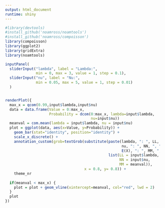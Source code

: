 ```yaml
---
output: html_document
runtime: shiny
---
```


```r
#library(devtools)
#install_github('noamross/noamtools')
#install_github('noamross/compoisson')
library(compoisson)
library(ggplot2)
library(gridExtra)
library(noamtools)
```

```r
inputPanel(
  sliderInput("lambda", label = "Lambda:",
              min = 0, max = 3, value = 1, step = 0.1),
  sliderInput("nu", label = "Nu:",
              min = 0.05, max = 5, value = 1, step = 0.01)
  )


renderPlot({
  max_x = qcom(0.99,input$lambda,input$nu)
  data = data.frame(Value = 0:max_x,
                    Probability = dcom(0:max_x, lambda=input$lambda,
                                       nu=input$nu))
  meanval = com.mean(lambda = input$lambda, nu = input$nu)
  plot = ggplot(data, aes(x=Value, y=Probability)) +
    geom_bar(stat="identity", position="identity") +
    scale_x_discrete() +
    annotation_custom(grob=textGrob(substitute(paste(lambda, ": ", LL, ", ",
                                                     nu, ": ", NN, ", ",
                                                     E(X), ": ", MM, ", "),
                                               list(LL = input$lambda,
                                                    NN = input$nu,
                                                    MM = meanval)),
                                    x = 0.8, y= 0.8)) +
    theme_nr
  
  if(meanval < max_x) {
    plot = plot + geom_vline(xintercept=meanval, col="red", lwd = 2)
  }
  plot
})
```
